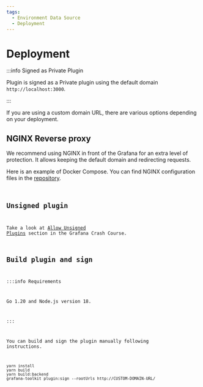 ```yaml
---
tags:
  - Environment Data Source
  - Deployment
---
```



# Deployment

:::info Signed as Private Plugin

Plugin is signed as a Private plugin using the default domain `http://localhost:3000`.

:::

If you are using a custom domain URL, there are various options depending on your deployment.

## NGINX Reverse proxy

We recommend using NGINX in front of the Grafana for an extra level of protection. It allows keeping the default domain and redirecting requests.

Here is an example of Docker Compose. You can find NGINX configuration files in the [repository](https://github.com/VolkovLabs/volkovlabs-env-datasource).

<Code
  url="https://github.com/VolkovLabs/volkovlabs-env-datasource/blob/main/docker-compose-nginx.yml"
  language="yaml"
/>

## Unsigned plugin

Take a look at [Allow Unsigned Plugins](/grafana/allow-unsigned/) section in the Grafana Crash Course.

## Build plugin and sign

:::info Requirements

Go 1.20 and Node.js version 18.

:::

You can build and sign the plugin manually following instructions.

```
yarn install
yarn build
yarn build:backend
grafana-toolkit plugin:sign --rootUrls http://CUSTOM-DOMAIN-URL/
```
